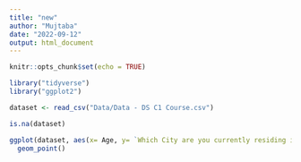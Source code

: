 ```yaml
---
title: "new"
author: "Mujtaba"
date: "2022-09-12"
output: html_document
---
```


```r
knitr::opts_chunk$set(echo = TRUE)
```

```r

library("tidyverse")
library("ggplot2")
```
```r
dataset <- read_csv("Data/Data - DS C1 Course.csv")
```
```r
is.na(dataset)

```
```r
ggplot(dataset, aes(x= Age, y= `Which City are you currently residing in?`))+
  geom_point()
```


